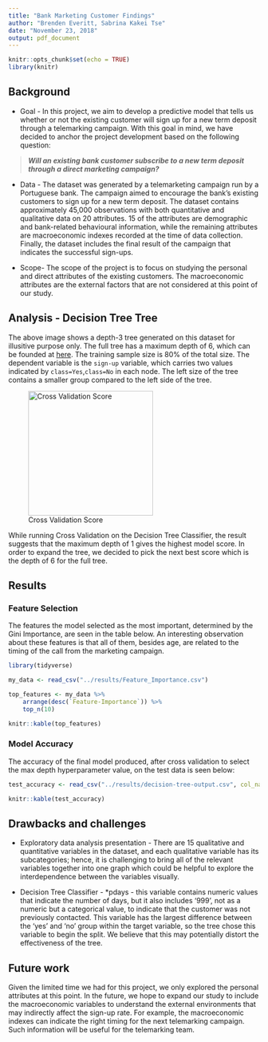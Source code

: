 ```yaml
---
title: "Bank Marketing Customer Findings"
author: "Brenden Everitt, Sabrina Kakei Tse"
date: "November 23, 2018"
output: pdf_document
---
```


```r
knitr::opts_chunk$set(echo = TRUE)
library(knitr)
```

## Background

- Goal - 
In this project, we aim to develop a predictive model that tells us whether or not the existing customer will sign up for a new term deposit through a telemarking campaign. With this goal in mind, we have decided to anchor the project development based on the following question:

> ***Will an existing bank customer subscribe to a new term deposit through a direct marketing campaign?***

- Data - 
The dataset was generated by a telemarketing campaign run by a Portuguese bank. The campaign aimed to encourage the bank's existing customers to sign up for a new term deposit. The dataset contains approximately 45,000 observations with both quantitative and qualitative data on 20 attributes. 15 of the attributes are demographic and bank-related behavioural information, while the remaining attributes are macroeconomic indexes recorded at the time of data collection. Finally, the dataset includes the final result of the campaign that indicates the successful sign-ups.

- Scope-
The scope of the project is to focus on studying the personal and direct attributes of the existing customers. The macroeconomic attributes are the external factors that are not considered at this point of our study. 

## Analysis - Decision Tree Tree

\begin{center}
\includegraphics[width=5in]{../results/imgs/Decision-Tree-depth3.pdf}
\end{center}

The above image shows a depth-3 tree generated on this dataset for illusitive purpose only. The full tree has a maximum depth of 6, which can be founded at [here](https://github.com/sabrinatkk/DSCI-522_Bank-Marketing/blob/master/results/imgs/Decision-Tree-full.pdf). The training sample size is 80% of the total size. The dependent variable is the `sign-up` variable, which carries two values indicated by `class=Yes`,`class=No` in each node. The left size of the tree contains a smaller group compared to the left side of the tree.

![Cross Validation Score](../results/imgs/Cross-Validation-Scores.png){width=250px}  

While running Cross Validation on the Decision Tree Classifier, the result suggests that the maximum depth of 1 gives the highest model score. In order to expand the tree, we decided to pick the next best score which is the depth of 6 for the full tree.  

## Results

### Feature Selection  
The features the model selected as the most important, determined by the Gini Importance, are seen in the table below. An interesting observation about these features is that all of them, besides age, are related to the timing of the call from the marketing campaign. 


```r
library(tidyverse)

my_data <- read_csv("../results/Feature_Importance.csv")

top_features <- my_data %>% 
    arrange(desc(`Feature-Importance`)) %>% 
    top_n(10)

knitr::kable(top_features)

```

### Model Accuracy  
The accuracy of the final model produced, after cross validation to select the max depth hyperparameter value, on the test data is seen below:  
```r
test_accuracy <- read_csv("../results/decision-tree-output.csv", col_names = FALSE)

knitr::kable(test_accuracy)
```

## Drawbacks and challenges

- Exploratory data analysis presentation -
There are 15 qualitative and quantitative variables in the dataset, and each qualitative variable has its subcategories; hence, it is challenging to bring all of the relevant variables together into one graph which could be helpful to explore the interdependence between the variables visually.

- Decision Tree Classifier -
*pdays - this variable contains numeric values that indicate the number of days, but it also includes '999', not as a numeric but a categorical value, to indicate that the customer was not previously contacted. This variable has the largest difference between the 'yes' and 'no' group within the target variable, so the tree chose this variable to begin the split. We believe that this may potentially distort the effectiveness of the tree.


## Future work
Given the limited time we had for this project, we only explored the personal attributes at this point. In the future, we hope to expand our study to include the macroeconomic variables to understand the external environments that may indirectly affect the sign-up rate. For example, the macroeconomic indexes can indicate the right timing for the next telemarking campaign. Such information will be useful for the telemarking team.

